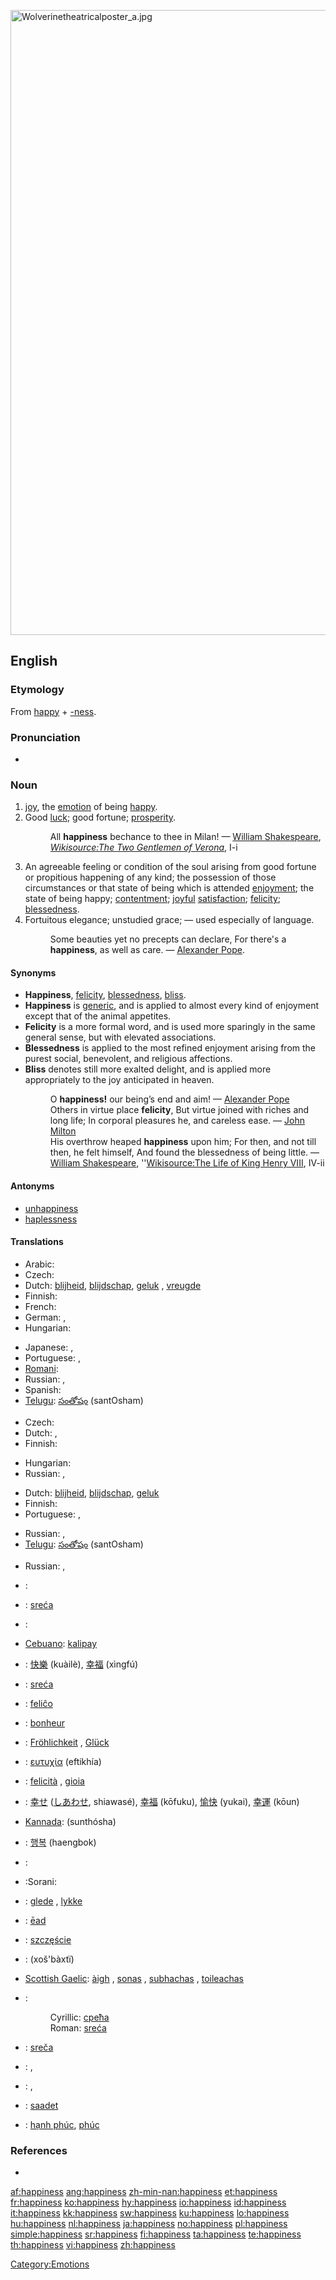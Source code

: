 [[Image:Wolverinetheatricalposter a.jpg|1000px]]
{{wikipedia|Happiness (disambiguation)}}
==English==

{{rank|obliged|ourselves|pale|913|happiness|religion|dress|degree}}
{{webster 1913}}

===Etymology===
From [[happy]] + [[-ness]].

===Pronunciation===
* {{audio|en-us-happiness.ogg|Audio (US)}}

===Noun===
{{wikipedia}}
{{en-noun|-}}

# [[joy]], the [[emotion]] of being [[happy]].
# Good [[luck]]; good fortune; [[prosperity]].
#: All '''happiness''' bechance to thee in Milan! — [[w:William Shakespeare|William Shakespeare]], ''[[Wikisource:The Two Gentlemen of Verona]]'', I-i
# An agreeable feeling or condition of the soul arising from good fortune or propitious happening of any kind; the possession of those circumstances or that state of being which is attended [[enjoyment]]; the state of being happy; [[contentment]]; [[joyful]] [[satisfaction]]; [[felicity]]; [[blessedness]].
# Fortuitous elegance; unstudied grace; — used especially of language.
#: Some beauties yet no precepts can declare, For there's a '''happiness''', as well as care. — [[w:Alexander Pope|Alexander Pope]].

====Synonyms====
* '''Happiness''', [[felicity]], [[blessedness]], [[bliss]].
* '''Happiness''' is [[generic]], and is applied to almost every kind of enjoyment except that of the animal appetites.
* '''Felicity''' is a more formal word, and is used more sparingly in the same general sense, but with elevated associations.
* '''Blessedness''' is applied to the most refined enjoyment arising from the purest social, benevolent, and religious affections.
* '''Bliss''' denotes still more exalted delight, and is applied more appropriately to the joy anticipated in heaven.
*: O '''happiness!''' our being’s end and aim! — [[w:Alexander Pope|Alexander Pope]]
*: Others in virtue place '''felicity''', But virtue joined with riches and long life; In corporal pleasures he, and careless ease. — [[w:John Milton|John Milton]]
*: His overthrow heaped '''happiness''' upon him; For then, and not till then, he felt himself, And found the blessedness of being little. — [[w:William Shakespeare|William Shakespeare]], ''[[Wikisource:The Life of King Henry VIII]], IV-ii

====Antonyms====
* [[unhappiness]]
* [[haplessness]]

====Translations====
{{trans-top|emotion of being happy}}
* Arabic: {{t|ar|سعادة|f|tr=sa`aada|sc=Arab}}
* Czech: {{t-|cs|štěstí|n}}
* Dutch: [[blijheid]], [[blijdschap]], [[geluk]] {{n}}, [[vreugde]]
* Finnish: {{t+|fi|onnellisuus}}
* French: {{t+|fr|bonheur|m}}
* German: {{t+|de|Glück|n}},  {{t|de|Glücklichkeit|f}}
* Hungarian: {{t+|hu|boldogság}}
{{trans-mid}}
* Japanese: {{t|ja|幸福|tr=yukai|alt=幸福|sc=Jpan}},  {{t|ja|幸福|tr=kōfuku|sc=Jpan}}
* Portuguese: {{t+|pt|felicidade|f}}, {{t+|pt|alegria|f}}
* [[Romani]]: {{tø|rom|baxt|f}}
* Russian: {{t+|ru|счастье|n|tr=sčást’je|sc=Cyrl}}, {{t+|ru|радость|f|tr=rádost’|sc=Cyrl}}
* Spanish: {{t-|es|felicidad|f}}
* [[Telugu]]: [[సంతోషం]] (santOsham)
{{trans-bottom}}

{{trans-top|good luck}}
* Czech: {{t-|cs|štěstí|n}}
* Dutch: {{t+|nl|geluk|n}}, {{t-|nl|fortuin}}
* Finnish: {{t+|fi|onni}}
{{trans-mid}}
* Hungarian: {{t+|hu|szerencse}}
* Russian: {{t+|ru|счастье|n|tr=sčást’je|sc=Cyrl}}, {{t+|ru|удача|f|tr=udáča|sc=Cyrl}}
{{trans-bottom}}

{{trans-top|agreeable feeling}}
* Dutch: [[blijheid]], [[blijdschap]], [[geluk]] {{n}}
* Finnish: {{t+|fi|onnellisuus}}
* Portuguese: {{t+|pt|felicidade|f}}, {{t+|pt|alegria|f}}
{{trans-mid}}
* Russian: {{t+|ru|счастье|n|tr=sčást’je|sc=Cyrl}}, {{t+|ru|радость|f|tr=rádost’|sc=Cyrl}}
* [[Telugu]]: [[సంతోషం]] (santOsham)
{{trans-bottom}}

{{trans-top|fortuitous elegance}}
* Russian: {{t+|ru|счастье|n|tr=sčást’je|sc=Cyrl}}, {{t+|ru|удача|f|tr=udáča|sc=Cyrl}}
{{trans-mid}}
{{trans-bottom}}

{{checktrans-top}}
* {{ttbc|Arabic}}: {{Arab|[[سعادة]]}} {{unicode|(saʕá:da)}} {{f}}
* {{ttbc|Bosnian}}: [[sreća#Bosnian|sreća]] {{f}}
* {{ttbc|Bengali}}: {{BNchar|[[সুখ]]}}
* [[Cebuano]]: [[kalipay]]
* {{ttbc|Chinese}}: [[快樂]] (kuàilè), [[幸福]] (xìngfú)
* {{ttbc|Croatian}}: [[sreća#Croatian|sreća]] {{f}}
* {{ttbc|Esperanto}}: [[feliĉo]]
* {{ttbc|French}}: [[bonheur]] {{m}}
* {{ttbc|German}}: [[Fröhlichkeit]] {{f}}, [[Glück]] {{n}}
* {{ttbc|Greek}}: [[ευτυχία]] (eftikhía)
* {{ttbc|Italian}}: [[felicità]] {{f}}, [[gioia]] {{f}}
* {{ttbc|Japanese}}: [[幸せ]] ([[しあわせ]], shiawasé), [[幸福]] (kōfuku), [[愉快]] (yukai), [[幸運]] (kōun)
{{trans-mid}}
* [[Kannada]]: (sunthósha)
* {{ttbc|Korean}}: [[행복]] (haengbok)
* {{ttbc|Kurdish}}:
* :Sorani: {{t|ku|خۆشی|tr=xoshí|sc=ku-Arab}}
* {{ttbc|Norwegian}}: [[glede]] {{m}}, [[lykke]] {{m}}
* {{ttbc|Old English}}: [[ead|ēad]] {{n}}
* {{ttbc|Polish}}: [[szczęście]] {{n}}
* {{ttbc|Persian}}: {{fa-Arab|[[خوشبختی]]}} (xoš'bàxtï)
* [[Scottish Gaelic]]: [[àigh]] {{m}}, [[sonas]] {{m}}, [[subhachas]] {{m}}, [[toileachas]] {{m}}
* {{ttbc|Serbian}}:
*: Cyrillic: [[срећа#Serbian|срећа]] {{f}}
*: Roman: [[sreća#Serbian|sreća]] {{f}}
* {{ttbc|Slovene}}: [[sreča]] {{f}}
* {{ttbc|Spanish}}: {{t-|es|felicidad|f}}, {{t+|es|alegría|f}}
* {{ttbc|Swedish}}: {{t|sv|glädje}}, {{t+|sv|lycka}}
* {{ttbc|Turkish}}: [[saadet]] {{f}}
* {{ttbc|Vietnamese}}: [[hạnh phúc]], [[phúc]]
{{trans-bottom}}

===References===
* {{R:Webster 1913}}

[[Category:Emotions]]

[[af:happiness]]
[[ang:happiness]]
[[zh-min-nan:happiness]]
[[et:happiness]]
[[fr:happiness]]
[[ko:happiness]]
[[hy:happiness]]
[[io:happiness]]
[[id:happiness]]
[[it:happiness]]
[[kk:happiness]]
[[sw:happiness]]
[[ku:happiness]]
[[lo:happiness]]
[[hu:happiness]]
[[nl:happiness]]
[[ja:happiness]]
[[no:happiness]]
[[pl:happiness]]
[[simple:happiness]]
[[sr:happiness]]
[[fi:happiness]]
[[ta:happiness]]
[[te:happiness]]
[[th:happiness]]
[[vi:happiness]]
[[zh:happiness]]